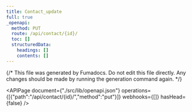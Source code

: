 ```yaml
---
title: Contact_update
full: true
_openapi:
  method: PUT
  route: /api/contact/{id}/
  toc: []
  structuredData:
    headings: []
    contents: []
---
```

{/* This file was generated by Fumadocs. Do not edit this file directly. Any changes should be made by running the generation command again. */\}

<APIPage document={"./src/lib/openapi.json"} operations={[{"path":"/api/contact/{id}/","method":"put"}]} webhooks={[]} hasHead={false} />
